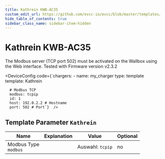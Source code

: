 ```yaml
---
title: Kathrein KWB-AC35
custom_edit_url: https://github.com/evcc-io/evcc/blob/master/templates/definition/charger/Kathrein.yaml
hide_table_of_contents: true
sidebar_class_name: sidebar-item-hidden
---
```



# Kathrein KWB-AC35

<div className="device-detail-container">
  <div className="device-detail-content">
    <DeviceFeatures features="1p3p,mA,sponsorship" />

The Modbus server (TCP port 502) must be activated on the Wallbox using the Web interface. Tested with Firmware version v2.3.2


<DeviceConfig code={`chargers:
    - name: my_charger
      type: template
      template: Kathrein
      
      # Modbus TCP
      modbus: tcpip
      id: 1
      host: 192.0.2.2 # Hostname
      port: 502 # Port`}  />
  </div>
  <div className="device-detail-icon">
    <evcc-icon
      type="charger"
      name="kathrein-kwb-ac35"
      size="400px"
      alt="Kathrein KWB-AC35"
      className="device-detail-icon-img"
    ></evcc-icon>
  </div>
</div>

## Template Parameter `Kathrein`

| Name | Explanation | Value | Optional |
|-----------|-------------|-------|----------|
| Modbus Type<br/>`modbus` |  | Auswahl: `tcpip` | no |

<SponsorshipRequired />

